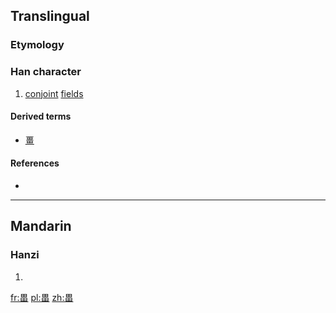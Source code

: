 ==Translingual==

===Etymology===
{{Han compound|田|田|t1=field|ls=ic}}

===Han character===
{{Han char|rn=102|rad=田|as=05|sn=10|four=|canj=田田 (WW)|ids=⿱田田}}

# [[conjoint]] [[field]]s

====Derived terms====
* [[畺]]

====References====
* {{Han ref|kx=0760.380|dkj=21802|hdz=42536.030|uh=7555|ud=30037}}

----

==Mandarin==

===Hanzi===
{{cmn-hanzi|pin=[[jiāng]] ([[jiang1]])|wg=chiang<sup>1</sup>}}

# {{defn|lang=cmn|sort=田05}}

[[fr:畕]]
[[pl:畕]]
[[zh:畕]]